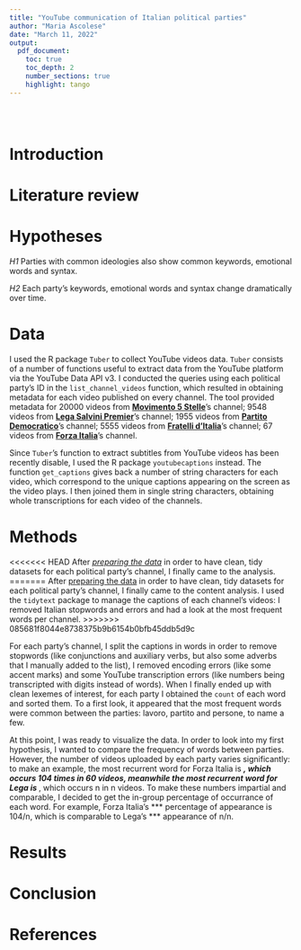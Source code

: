 ```yaml
---
title: "YouTube communication of Italian political parties"
author: "Maria Ascolese"
date: "March 11, 2022"
output:
  pdf_document:
    toc: true
    toc_depth: 2
    number_sections: true
    highlight: tango
---
```


```r

```

<br> 

# Introduction



# Literature review



# Hypotheses

*H1* Parties with common ideologies also show common keywords, emotional words and syntax.

*H2* Each party's keywords, emotional words and syntax change dramatically over time.


# Data

I used the R package `Tuber` to collect YouTube videos data. `Tuber` consists of a number of functions useful to extract data from the YouTube platform via the YouTube Data API v3. I conducted the queries using each political party's ID in the `list_channel_videos` function, which resulted in obtaining metadata for each video published on every channel. The tool provided metadata for 20000 videos from [**Movimento 5 Stelle**](https://www.youtube.com/user/M5SParlamento)'s channel; 9548 videos from [**Lega Salvini Premier**](https://www.youtube.com/c/LegaSalviniPremier)'s channel; 1955 videos from [**Partito Democratico**](https://www.youtube.com/c/PartitoDemocratico)'s channel; 5555 videos from [**Fratelli d'Italia**](https://www.youtube.com/c/FratellidItaliaAN)'s channel; 67 videos from [**Forza Italia**](https://www.youtube.com/c/forzaitalia)'s channel.

Since `Tuber`'s function to extract subtitles from YouTube videos has been recently disable, I used the R package `youtubecaptions` instead. The function `get_captions` gives back a number of string characters for each video, which correspond to the unique captions appearing on the screen as the video plays. I then joined them in single string characters, obtaining whole transcriptions for each video of the channels.



# Methods

<<<<<<< HEAD
After [_preparing the data_](https://github.com/DataAccess2020/YT-API/blob/main/Scripts/01_data_preparation.R) in order to have clean, tidy datasets for each political party's channel, I finally came to the analysis.
=======
After [preparing the data](https://github.com/DataAccess2020/YT-API/blob/main/Scripts/01_data_preparation.R) in order to have clean, tidy datasets for each political party's channel, I finally came to the content analysis. I used the `tidytext` package to manage the captions of each channel's videos: I removed Italian stopwords and errors and had a look at the most frequent words per channel.
>>>>>>> 085681f8044e8738375b9b6154b0bfb45ddb5d9c

For each party's channel, I split the captions in words in order to remove stopwords (like conjunctions and auxiliary verbs, but also some adverbs that I manually added to the list), I removed encoding errors (like some accent marks) and some YouTube transcription errors (like numbers being transcripted with digits instead of words). When I finally ended up with clean lexemes of interest, for each party I obtained the `count` of each word and sorted them. To a first look, it appeared that the most frequent words were common between the parties: lavoro, partito and persone, to name a few.

At this point, I was ready to visualize the data. In order to look into my first hypothesis, I wanted to compare the frequency of words between parties. However, the number of videos uploaded by each party varies significantly: to make an example, the most recurrent word for Forza Italia is ***, which occurs 104 times in 60 videos, meanwhile the most recurrent word for Lega is ***, which occurs n in n videos. To make these numbers impartial and comparable, I decided to get the in-group percentage of occurrance of each word. For example, Forza Italia's *** percentage of appearance is 104/n, which is comparable to Lega's *** appearance of n/n.



# Results



# Conclusion



# References
